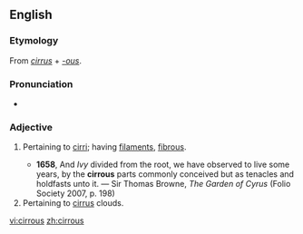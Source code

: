==English==

===Etymology===
From {{etyl|la|en}} ''[[cirrus]]'' + ''[[-ous]]''.

===Pronunciation===
* {{IPA|/ˈsɪɹəs/|lang=en}}

===Adjective===
{{en-adj}}

# {{label|en|botany|zoology}} Pertaining to [[cirri]]; having [[filaments]], [[fibrous]].
#* '''1658''', And ''Ivy'' divided from the root, we have observed to live some years, by the '''cirrous''' parts commonly conceived but as tenacles and holdfasts unto it. — Sir Thomas Browne, ''The Garden of Cyrus'' (Folio Society 2007, p. 198)
# Pertaining to [[cirrus]] clouds.

[[vi:cirrous]]
[[zh:cirrous]]